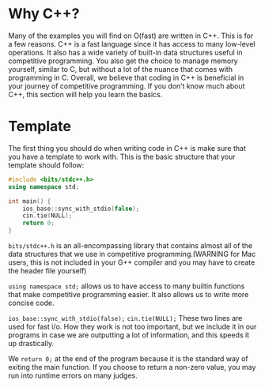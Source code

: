 # Why C++?

Many of the examples you will find on O(fast) are written in C++.  This is for a few reasons.
C++ is a fast language since it has access to many low-level operations.
It also has a wide variety of built-in data structures useful in competitive programming.
You also get the choice to manage memory yourself, similar to C, but without a lot of the nuance that comes with programming in C.
Overall, we believe that coding in C++ is beneficial in your journey of competitive programming.
If you don’t know much about C++, this section will help you learn the basics.

# Template

The first thing you should do when writing code in C++ is make sure that you have a template to work with.
This is the basic structure that your template should follow:

```c++
#include <bits/stdc++.h>
using namespace std;

int main() {
    ios_base::sync_with_stdio(false);
    cin.tie(NULL);
    return 0;
}
```

`bits/stdc++.h` is an all-encompassing library that contains almost all of the data structures that we use in
competitive programming.(WARNING for Mac users, this is not included in your G++ compiler and you may have to create the header file yourself)

`using namespace std;`  allows us to have access to many builtin functions that make competitive programming easier.
It also allows us to write more concise code.

`ios_base::sync_with_stdio(false);`
`cin.tie(NULL);`
These two lines are used for fast i/o.  How they work is not too important, but we include it in our programs in case
we are outputting a lot of information, and this speeds it up drastically.

We `return 0;` at the end of the program because it is the standard way of exiting the main function.  If you choose to
return a non-zero value, you may run into runtime errors on many judges.
